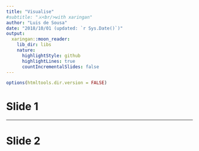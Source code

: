 ```yaml
---
title: "Visualise"
#subtitle: "⚔<br/>with xaringan"
author: "Luis de Sousa"
date: "2018/10/01 (updated: `r Sys.Date()`)"
output:
  xaringan::moon_reader:
    lib_dir: libs
    nature:
      highlightStyle: github
      highlightLines: true
      countIncrementalSlides: false
---
```


```r
options(htmltools.dir.version = FALSE)
```

# Slide 1

---

# Slide 2
